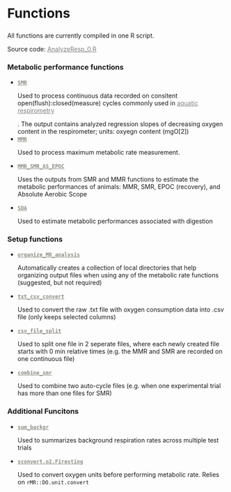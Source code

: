 


<div class="page-header">
<h2 style="font-size: 30px; text-align:left;">Functions</h2>

</div>

<div class="well">
All functions are currently compiled in one R script. 
<p>Source code: <a href = "https://github.com/kraskura/AnalyzeResp_0/blob/main/R/AnalyzeResp_0.R" style = "color:gray;">AnalyzeResp_0.R</a></p>
</div>

### Metabolic performance functions

<ul>
  <li><a href="./SMR.html" style = "color:#8e8c84; font-weight:bold;"><code>SMR</code></a>
    <p> Used to process continuous data recorded on consitent open(flush):closed(measure) cycles commonly used in <a href ="./about.html" style = "color:gray;">aquatic respirometry</a></p></li>. The output contains analyzed regression slopes of decreasing oxygen content in the respirometer; units: oxyegn content (mgO[2])
  <li><a href="./MMR.html" style = "color:#8e8c84; font-weight:bold;"><code>MMR</code></a>
    <p> Used to process maximum metabolic rate measurement. </p></li> 
  <li><a href="./MMR_SMR_AS_EPOC.html" style = "color:#8e8c84; font-weight:bold;"><code>MMR_SMR_AS_EPOC</code></a>
    <p> Uses the outputs from SMR and MMR functions to estimate the metabolic performances of animals: MMR, SMR, EPOC (recovery), and Absolute Aerobic Scope</p></li> 
  <li><a href="./SDA.html" style = "color:#8e8c84; font-weight:bold;"><code>SDA</code></a>
    <p> Used to estimate metabolic performances associated with digestion</p></li>
</ul>


### Setup functions

<ul>
  <li><a href="./organize_MR_analysis.html" style = "color:#8e8c84; font-weight:bold;"><code>organize_MR_analysis</code></a>
    <p> Automatically creates a collection of local directories that help organizing output files when using any of the metabolic rate functions (suggested, but not required)</p></li> 
  <li><a href="./txt_csv_convert.html" style = "color:#8e8c84; font-weight:bold;"><code>txt_csv_convert</code></a>
    <p> Used to convert the raw .txt file with oxygen consumption data into .csv file (only keeps selected columns)</p></li> 
  <li><a href="./csv_file_split.html" style = "color:#8e8c84; font-weight:bold;"><code>csv_file_split</code></a>
    <p> Used to split one file in 2 seperate files, where each newly created file starts with 0 min relative times (e.g. the MMR and SMR are recorded on one continuous file)</p></li> 
  <li><a href="./combine_smr.html" style = "color:#8e8c84; font-weight:bold;"><code>combine_smr</code></a>
    <p> Used to combine two auto-cycle files (e.g. when one experimental trial has more than one files for SMR) </p></li> 
</ul>


### Additional Funcitons

<ul>
  <li><a href="./sum_backgr.html" style = "color:#8e8c84; font-weight:bold;"><code>sum_backgr</code></a>
    <p> Used to summarizes background respiration rates across multiple test trials</p></li> 
</ul>
<ul>
  <li><a href="./convert.o2.Firesting.html" style = "color:#8e8c84; font-weight:bold;"><code>sconvert.o2.Firesting</code></a>
    <p> Used to convert oxygen units before performing metabolic rate. Relies on `rMR::DO.unit.convert`</p></li> 
</ul>








